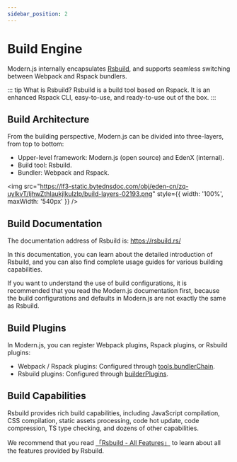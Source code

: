 ```yaml
---
sidebar_position: 2
---
```


# Build Engine

Modern.js internally encapsulates [Rsbuild](https://rsbuild.rs/), and supports seamless switching between Webpack and Rspack bundlers.

::: tip What is Rsbuild?
Rsbuild is a build tool based on Rspack. It is an enhanced Rspack CLI, easy-to-use, and ready-to-use out of the box.
:::

## Build Architecture

From the building perspective, Modern.js can be divided into three-layers, from top to bottom:

- Upper-level framework: Modern.js (open source) and EdenX (internal).
- Build tool: Rsbuild.
- Bundler: Webpack and Rspack.

<img
  src="https://lf3-static.bytednsdoc.com/obj/eden-cn/zq-uylkvT/ljhwZthlaukjlkulzlp/build-layers-02193.png"
  style={{ width: '100%', maxWidth: '540px' }}
/>

## Build Documentation

The documentation address of Rsbuild is: https://rsbuild.rs/

In this documentation, you can learn about the detailed introduction of Rsbuild, and you can also find complete usage guides for various building capabilities.

If you want to understand the use of build configurations, it is recommended that you read the Modern.js documentation first, because the build configurations and defaults in Modern.js are not exactly the same as Rsbuild.

## Build Plugins

In Modern.js, you can register Webpack plugins, Rspack plugins, or Rsbuild plugins:

- Webpack / Rspack plugins: Configured through [tools.bundlerChain](/configure/app/tools/bundler-chain).
- Rsbuild plugins: Configured through [builderPlugins](/configure/app/builder-plugins).

## Build Capabilities

Rsbuild provides rich build capabilities, including JavaScript compilation, CSS compilation, static assets processing, code hot update, code compression, TS type checking, and dozens of other capabilities.

We recommend that you read [「Rsbuild - All Features」](https://rsbuild.rs/guide/start/features) to learn about all the features provided by Rsbuild.
